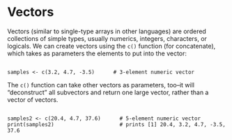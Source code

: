 # Vectors

Vectors (similar to single-type arrays in other languages) are ordered collections of simple types, usually numerics, integers, characters, or logicals. We can create vectors using the `c()` function (for concatenate), which takes as parameters the elements to put into the vector:

<pre id=part3-03-concat
     class="language-r 
            line-numbers 
            linkable-line-numbers">
<code>
samples <- c(3.2, 4.7, -3.5)      # 3-element numeric vector
</code></pre>

The `c()` function can take other vectors as parameters, too--it will “deconstruct” all subvectors and return one large vector, rather than a vector of vectors.

<pre id=part3-03-c-deconstruct
     class="language-r 
            line-numbers 
            linkable-line-numbers">
<code>
samples2 <- c(20.4, 4.7, 37.6)      # 5-element numeric vector
print(samples2)                     # prints [1] 20.4, 3.2, 4.7, -3.5, 37.6
</code></pre>


